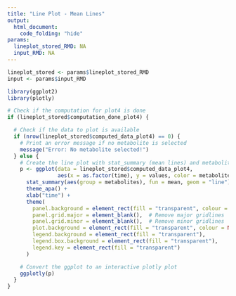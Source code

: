 ```yaml
---
title: "Line Plot - Mean Lines"
output:
  html_document:
    code_folding: "hide"
params:
  lineplot_stored_RMD: NA
  input_RMD: NA
---
```


```r
lineplot_stored <- params$lineplot_stored_RMD
input <- params$input_RMD
```

```r
library(ggplot2)
library(plotly)
```


```r
# Check if the computation for plot4 is done
if (lineplot_stored$computation_done_plot4) {

  # Check if the data to plot is available
  if (nrow(lineplot_stored$computed_data_plot4) == 0) {
    # Print an error message if no metabolite is selected
    message("Error: No metabolite selected!")
  } else {
    # Create the line plot with stat_summary (mean lines) and metabolites coloring
    p <- ggplot(data = lineplot_stored$computed_data_plot4, 
                aes(x = as.factor(time), y = values, color = metabolites)) +
      stat_summary(aes(group = metabolites), fun = mean, geom = "line") +
      theme_apa() +
      xlab("time") +
      theme(
        panel.background = element_rect(fill = "transparent", colour = NA),  # Avoid drawing panel outline
        panel.grid.major = element_blank(),  # Remove major gridlines
        panel.grid.minor = element_blank(),  # Remove minor gridlines
        plot.background = element_rect(fill = "transparent", colour = NA),  # Avoid drawing plot outline
        legend.background = element_rect(fill = "transparent"),
        legend.box.background = element_rect(fill = "transparent"),
        legend.key = element_rect(fill = "transparent")
      )

    # Convert the ggplot to an interactive plotly plot
    ggplotly(p)
  }
}
```


